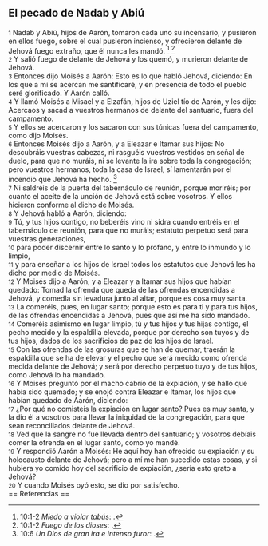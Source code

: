 == El pecado de Nadab y Abiú ==

{{anchor|1}} <small>1</small> Nadab y Abiú, hijos de Aarón, tomaron cada uno su incensario, y pusieron en ellos fuego, sobre el cual pusieron incienso, y ofrecieron delante de Jehová fuego extraño, que él nunca les mandó. <ref>10:1-2 ''Miedo a violar tabús'': {{lib|LU|89|1|2}}.</ref> <ref>10:1-2 ''Fuego de los dioses'': {{lib|LU|69|6|6}}.</ref><br>
{{anchor|2}} <small>2</small> Y salió fuego de delante de Jehová y los quemó, y murieron delante de Jehová.<br>
{{anchor|3}} <small>3</small> Entonces dijo Moisés a Aarón: Esto es lo que habló Jehová, diciendo: En los que a mí se acercan me santificaré, y en presencia de todo el pueblo seré glorificado. Y Aarón calló.<br>
{{anchor|4}} <small>4</small> Y llamó Moisés a Misael y a Elzafán, hijos de Uziel tío de Aarón, y les dijo: Acercaos y sacad a vuestros hermanos de delante del santuario, fuera del campamento.<br>
{{anchor|5}} <small>5</small> Y ellos se acercaron y los sacaron con sus túnicas fuera del campamento, como dijo Moisés.<br>
{{anchor|6}} <small>6</small> Entonces Moisés dijo a Aarón, y a Eleazar e Itamar sus hijos: No descubráis vuestras cabezas, ni rasguéis vuestros vestidos en señal de duelo, para que no muráis, ni se levante la ira sobre toda la congregación; pero vuestros hermanos, toda la casa de Israel, sí lamentarán por el incendio que Jehová ha hecho. <ref>10:6 ''Un Dios de gran ira e intenso furor'': {{lib|LU|142|2|1}}.</ref><br>
{{anchor|7}} <small>7</small> Ni saldréis de la puerta del tabernáculo de reunión, porque moriréis; por cuanto el aceite de la unción de Jehová está sobre vosotros. Y ellos hicieron conforme al dicho de Moisés.<br>
{{anchor|8}} <small>8</small> Y Jehová habló a Aarón, diciendo:<br>
{{anchor|9}} <small>9</small> Tú, y tus hijos contigo, no beberéis vino ni sidra cuando entréis en el tabernáculo de reunión, para que no muráis; estatuto perpetuo será para vuestras generaciones,<br>
{{anchor|10}} <small>10</small> para poder discernir entre lo santo y lo profano, y entre lo inmundo y lo limpio,<br>
{{anchor|11}} <small>11</small> y para enseñar a los hijos de Israel todos los estatutos que Jehová les ha dicho por medio de Moisés.<br>
{{anchor|12}} <small>12</small> Y Moisés dijo a Aarón, y a Eleazar y a Itamar sus hijos que habían quedado: Tomad la ofrenda que queda de las ofrendas encendidas a Jehová, y comedla sin levadura junto al altar, porque es cosa muy santa.<br>
{{anchor|13}} <small>13</small> La comeréis, pues, en lugar santo; porque esto es para ti y para tus hijos, de las ofrendas encendidas a Jehová, pues que así me ha sido mandado.<br>
{{anchor|14}} <small>14</small> Comeréis asimismo en lugar limpio, tú y tus hijos y tus hijas contigo, el pecho mecido y la espaldilla elevada, porque por derecho son tuyos y de tus hijos, dados de los sacrificios de paz de los hijos de Israel.<br>
{{anchor|15}} <small>15</small> Con las ofrendas de las grosuras que se han de quemar, traerán la espaldilla que se ha de elevar y el pecho que será mecido como ofrenda mecida delante de Jehová; y será por derecho perpetuo tuyo y de tus hijos, como Jehová lo ha mandado.<br>
{{anchor|16}} <small>16</small> Y Moisés preguntó por el macho cabrío de la expiación, y se halló que había sido quemado; y se enojó contra Eleazar e Itamar, los hijos que habían quedado de Aarón, diciendo:<br>
{{anchor|17}} <small>17</small> ¿Por qué no comisteis la expiación en lugar santo? Pues es muy santa, y la dio él a vosotros para llevar la iniquidad de la congregación, para que sean reconciliados delante de Jehová.<br>
{{anchor|18}} <small>18</small> Ved que la sangre no fue llevada dentro del santuario; y vosotros debíais comer la ofrenda en el lugar santo, como yo mandé.<br>
{{anchor|19}} <small>19</small> Y respondió Aarón a Moisés: He aquí hoy han ofrecido su expiación y su holocausto delante de Jehová; pero a mí me han sucedido estas cosas, y si hubiera yo comido hoy del sacrificio de expiación, ¿sería esto grato a Jehová?<br>
{{anchor|20}} <small>20</small> Y cuando Moisés oyó esto, se dio por satisfecho.<br>
== Referencias ==

<references />
